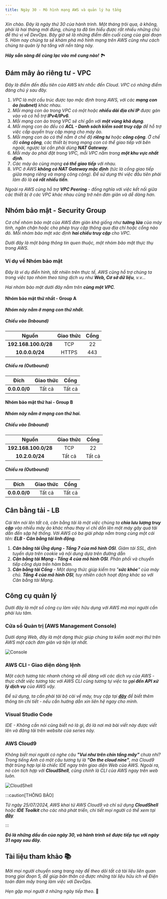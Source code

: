 ```yaml
---
title: Ngày 30 - Mô hình mạng AWS và quản lý hạ tầng
---
```



_Xin chào. Đây là ngày thứ 30 của hành trình. Một tháng trôi qua, à không, phải là hai tháng mới đúng,
chúng ta đã tìm hiểu được rất nhiều những chủ đề thú vị về DevOps. Bây giờ sẽ là những điểm đến cuối
cùng của giai đoạn 5. Hôm nay chúng ta sẽ khám phá mô hình mạng trên AWS cũng như cách chúng ta quản 
lý hạ tầng với nền tảng này._

**_Hãy sẵn sàng để cùng lạc vào mê cung nào!_** 🏞

## Đám mây ảo riêng tư - VPC

_Đây là điểm đến đầu tiên của AWS khi nhắc đến Cloud. VPC có những điểm đáng chú ý sau đây._

<Steps>

1. _VPC là một cấu trúc được tạo mặc định trong AWS, với các **mạng con ảo (subnet)** khác nhau._
2. _Mỗi mạng con ảo trong VPC có một hoặc **nhiều dải địa chỉ IP** được gán vào và có hỗ trợ
**IPv4/IPv6**._ 
3. _Mỗi mạng con ảo trong VPC sẽ chỉ gắn với **một vùng khả dụng**._
4. _Mỗi mạng con ảo đều có **ACL - Danh sách kiểm soát truy cập** để hỗ trợ việc cấp quyền truy
câp mạng cho máy ảo._
5. _Mỗi mạng con ảo có thể nằm ở chế độ **riêng tư** hoặc **công cộng**. Ở chế độ **công cộng**, 
các thiết bị trong mạng con có thể giao tiếp với bên ngoài, ngược lại cần phải dùng 
**NAT Gateway**._
6. _Mỗi máy ảo phải đặt trong VPC, mỗi VPC nằm trong **một khu vực nhất định**._
7. _Các máy ảo cùng mạng **có thể giao tiếp** với nhau._
8. _VPC ở AWS **không có NAT Gateway mặc định** (tức là cổng giao tiếp giữa mạng riêng và mạng 
công cộng). Để sử dụng thì việc đầu tiên phải làm đó là **có rất nhiều tiền**._

</Steps>

_Ngoài ra AWS cũng hỗ trợ **VPC Peering** - đồng nghĩa với việc kết nối giữa các thiết bị ở 
các VPC khác nhau cũng trở nên đơn giản và dễ dàng hơn._

## Nhóm bảo mật - Security Group

_Cơ chế nhóm bảo mật của AWS đơn giản khá giống như **tường lửa** của máy tính, ngăn chặn 
hoặc cho phép truy cập thông qua địa chỉ hoặc cổng nào đó. Mỗi nhóm bảo mật xác định 
**hai chiều truy cập** cho VPC._

_Dưới đây là một bảng thông tin quen thuộc, một nhóm bảo mật thực thụ trong AWS._

### Ví dụ về Nhóm bảo mật

_Đây là ví dụ điển hình, tất nhiên trên thực tế, AWS cũng hỗ trợ chúng ta trong việc tạo
nhóm theo từng dịch vụ như **Web, Cơ sở dữ liệu**, v.v..._

_Hai nhóm bảo mật dưới đây nằm trên **cùng một VPC**._

#### Nhóm bảo mật thứ nhất - Group A

**_Nhóm này nằm ở mạng con thứ nhất._**

##### Chiều vào (Inbound)

|      **Nguồn**       | **Giao thức** | **Cổng** |
|:--------------------:|:-------------:|:--------:|
| **192.168.100.0/28** |      TCP      |    22    |
|    **10.0.0.0/24**   |     HTTPS     |   443    |

##### Chiều ra (Outbound)

|    **Đích**     | **Giao thức** | **Cổng** |
|:---------------:|:-------------:|:--------:|
|  **0.0.0.0/0**  |     Tất cả    |  Tất cả  |

#### Nhóm bảo mật thứ hai - Group B

**_Nhóm này nằm ở mạng con thứ hai._**

##### Chiều vào (Inbound)

|      **Nguồn**       | **Giao thức** | **Cổng** |
|:--------------------:|:-------------:|:--------:|
| **192.168.100.0/28** |      TCP      |    22    |
|    **10.2.0.0/24**   |    Tất cả     |  Tất cả  |

##### Chiều ra (Outbound)

|    **Đích**     | **Giao thức** | **Cổng** |
|:---------------:|:-------------:|:--------:|
|  **0.0.0.0/0**  |     Tất cả    |  Tất cả  |


## Cân bằng tải - LB

_Cái tên nói lên tất cả, cân bằng tải là một việc chúng ta **chia lưu lượng truy cập** vào nhiều máy
ảo khác nhau thay vì chỉ dồn lên một máy gây quá tải dẫn đến sập hệ thống. Với AWS có ba giải 
pháp nằm trong cùng một cái tên: **ELB - Cân bằng tải linh động**._

<Steps>

1. _**Cân bằng tải Ứng dụng - Tầng 7 của mô hình OSI**. Giảm tải SSL, định tuyến dựa trên cookie và
nội dung dựa trên đường dẫn_
2. _**Cân bằng tải Mạng - Tầng 4 của mô hình OSI**. Phân phối và chuyển tiếp cổng dựa trên hàm băm._
3. _**Cân bằng tải Cổng** - Một dạng thức giúp kiểm tra "**sức khỏe**" của máy chủ. 
**Tầng 4 của mô hình OSI**, tuy nhiên cách hoạt động khác so với Cân bằng tải Mạng._

</Steps>

## Công cụ quản lý

_Dưới đây là một số công cụ làm việc hữu dụng với AWS mà mọi người cần phải lưu tâm._

### Cửa sổ Quản trị (AWS Management Console)

_Dưới dạng Web, đây là một dạng thức giúp chúng ta kiểm soát mọi thứ trên AWS một cách đơn giản và tiện
lợi nhất._

![Console](../../../../assets/cloud/aws_console.png)

### AWS CLI - Giao diện dòng lệnh

_Một cách tương tác nhanh chóng và dễ dàng với các dịch vụ của AWS - thực chất việc tương tác với AWS CLI
cũng tương tự việc ta g**ọi đến API xử lý dịch vụ** của AWS vậy._

_Để sử dụng, ta cần phải tải bộ cài về máy, truy cập tại **[đây](https://aws.amazon.com/vi/cli/)** để biết thêm 
thông tin chi tiết - nếu cần hướng dẫn xin liên hệ ngay cho mình._

### Visual Studio Code 

_IDE - Không cần nói cũng biết nó là gì, đó là nơi mà bài viết này được viết lên và đăng tải trên website
của series này._

### AWS Cloud9

_Không biết mọi người có nghe câu **"Vui như trên chín tầng mây"** chưa nhỉ? Trong tiếng Anh có một câu tương tự
là **"On the cloud nine"**, mà Cloud9 thật trùng hợp lại là chiếc IDE ngay trên giao diện Web của AWS. Ngoài ra,
nó còn tích hợp với **CloudShell**, cũng chính là CLI của AWS ngay trên web luôn._

![CloudShell](../../../../assets/cloud/cloudshell.png)


:::caution[THÔNG BÁO]

_Từ ngày 25/07/2024, AWS khai tử AWS Cloud9 và chỉ sử dụng **CloudShell** hoặc **IDE Toolkit** cho các nhà phát 
triển, chi tiết mọi người có thể xem tại 
**[đây](https://aws.amazon.com/vi/blogs/devops/how-to-migrate-from-aws-cloud9-to-aws-ide-toolkits-or-aws-cloudshell/)**_

:::

**_Đó là những dấu ấn của ngày 30, và hành trình sẽ được tiếp tục với ngày 31 ngay sau đây._**


## Tài liệu tham khảo 📚

_Mời mọi người chuyển sang trang này để theo dõi tất cả tài liệu liên quan trong giai đoạn 5, 
để giúp bản thân có được những tài liệu hữu ích về Điện toán đám mây trong làm việc với DevOps._

<LinkCard
  title="Ngày 30 - Tham khảo"
  href="../../reference/cloud/day26"
/>

_Hẹn gặp mọi người ở những ngày tiếp theo._ 🚀